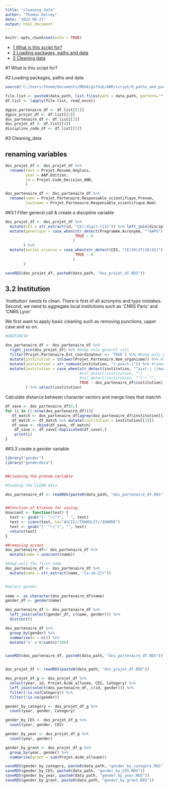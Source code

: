 ```yaml
---
title: "cleaning data"
author: "Thomas Delcey"
date: '2022-06-27'
output: html_document
---
```


```r
knitr::opts_chunk$set(echo = TRUE)
```

-   [1 What is this script for?](#1 What-is-this-script-for)
-   [2 Loading packages, paths and data](#2 Loading-packages-paths-and-data)
-   [3 Cleaning data](#3 Cleaning data)


#1 What is this script for?


#2 Loading packages, paths and
    data
    
```r

source("C:/Users/thomd/Documents/MEGA/github/ANR/script/0_paths_and_packages.R")

```

```r

file.list <- paste0(data_path, list.files(path = data_path, pattern='*.xlsx'))
df.list <- lapply(file.list, read_excel)

dgpie_partenaire_df <- df.list[[1]]
dgpie_projet_df <- df.list[[2]]
dos_partenaire_df <- df.list[[3]]
dos_projet_df <- df.list[[4]]
discipline_code_df <- df.list[[5]]

```

#3 Cleaning_data 

## renaming variables

```r
dos_projet_df <- dos_projet_df %>%
  rename(text = Projet.Resume.Anglais, 
         year = AAP.Edition,
         id = Projet.Code_Decision_ANR,
         ) 

dos_partenaire_df <- dos_partenaire_df %>%
  rename(name = Projet.Partenaire.Responsable_scientifique.Prenom,
         lastname = Projet.Partenaire.Responsable_scientifique.Nom) 
```


##3.1 Filter general call & create a discipline variable 

```r
dos_projet_df <- dos_projet_df %>%
  mutate(CES = str_extract(id, "CE[:digit:]{2}")) %>% left_join(discipline_code_df, by = 'CES') %>%
  mutate(generique = case_when(str_detect(Programme.Acronyme, "^AAPG") ~ 1, 
                               TRUE ~ 0
                              )
        ) %>%
  mutate(social_science = case_when(str_detect(CES, "CE(26|27|28|41)") ~ 1, 
                               TRUE ~ 0
                              )
        )

saveRDS(dos_projet_df, paste0(data_path, "dos_projet_df.RDS"))

```



## 3.2 Institution 

'Institution' needs to clean. There is first of all acronyms and typo mistakes. Second, we need to aggregate local institutions such as 'CNRS Paris' and 'CNRS Lyon'

We first want to apply basic cleaning such as removing punctions, upper case and so on.

```r

#UNIFINISH 

dos_partenaire_df <- dos_partenaire_df %>% 
  right_join(dos_projet_df) %>% #keep only general call
  filter(Projet.Partenaire.Est_coordinateur == 'TRUE') %>% #keep only project leader 
  mutate(institution = tolower(Projet.Partenaire.Nom_organisme)) %>% #rename and remove uppercase 
  mutate(institution = str_remove(institution, "[:punct:]")) %>% #remove punction 
  mutate(institution = case_when(str_detect(institution, "^aix(-| |)marseille") ~ "Aix Marseille",
                                 #str_detect(institution, "")
                                 #str_detect(institution, "") ~ "",
                                 TRUE ~ dos_partenaire_df$institution)
         ) %>% select(institution) 

```

Calculate distance between character vectors and merge lines that matchh 

```r
df_save <- dos_partenaire_df[0,]
for (i in (1:nrow(dos_partenaire_df))){
   df_match <- dos_partenaire_df[agrep(dos_partenaire_df$institution[[i]], dos_partenaire_df$institution, max.distance = 0.05),]
   df_match <- df_match %>% mutate(institution = institution[[1]])
   df_save <- rbind(df_save, df_match)
    df_save <- df_save[!duplicated(df_save),]
    print(i)
}
```

##3.3 create a gender variable 

```r
library("gender")
library("genderdata")


##cleaning the prenom variable

#loading the CLEAN data 

dos_partenaire_df <- readRDS(paste0(data_path, "dos_partenaire_df.RDS"))


##function of Etienne for saving 
Unaccent <- function(text) {
  text <- gsub("['`^~\"]", " ", text)
  text <- iconv(text, to="ASCII//TRANSLIT//IGNORE")
  text <- gsub("['`^~\"]", "", text)
  return(text)
}

##removing accent 
dos_partenaire_df<- dos_partenaire_df %>%
  mutate(name = unaccent(name))

#keep only the first_name
dos_partenaire_df <- dos_partenaire_df %>%
  mutate(name = str_extract(name, "[a-zA-Z]+"))


#detect gender
  
name <- as.character(dos_partenaire_df$name)
gender_df <- gender(name) 

dos_partenaire_df <- dos_partenaire_df %>%
  left_join(select(gender_df, c(name, gender))) %>%
  distinct()

dos_partenaire_df %>%
  group_by(gender) %>%
  summarise(n = n()) %>%
  mutate('%' = n/sum(n)*100)


saveRDS(dos_partenaire_df, paste0(data_path, "dos_partenaire_df.RDS")) 


dos_projet_df <- readRDS(paste0(data_path, "dos_projet_df.RDS"))

dos_projet_df_g <- dos_projet_df %>%
  select(year, id, Projet.Aide_allouee, CES, Category) %>%
  left_join(select(dos_partenaire_df, c(id, gender))) %>%
  filter(!is.na(Category)) %>%
  filter(!is.na(gender))

gender_by_category <- dos_projet_df_g %>%
  count(year, gender, Category)

gender_by_CES <- dos_projet_df_g %>%
  count(year, gender, CES)

gender_by_year <- dos_projet_df_g %>%
  count(year, gender)

gender_by_grant <- dos_projet_df_g %>%
  group_by(year, gender) %>%
  summarise(grant = sum(Projet.Aide_allouee))

saveRDS(gender_by_category, paste0(data_path, "gender_by_category.RDS"))
saveRDS(gender_by_CES, paste0(data_path, "gender_by_CES.RDS"))
saveRDS(gender_by_year, paste0(data_path, "gender_by_year.RDS"))
saveRDS(gender_by_grant, paste0(data_path, "gender_by_grant.RDS"))

```





